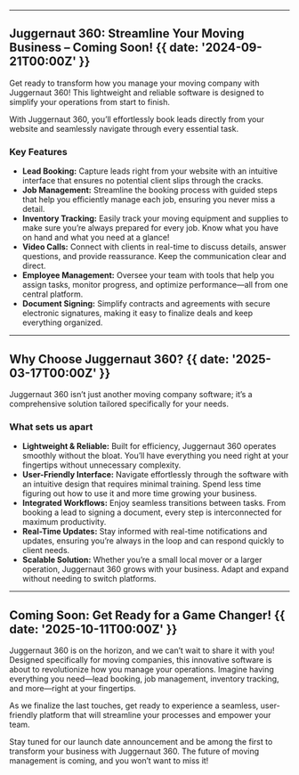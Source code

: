 

---

## Juggernaut 360: Streamline Your Moving Business – Coming Soon! {{ date: '2024-09-21T00:00Z' }}

Get ready to transform how you manage your moving company with Juggernaut 360! This lightweight and reliable software is designed to simplify your operations from start to finish. 

With Juggernaut 360, you’ll effortlessly book leads directly from your website and seamlessly navigate through every essential task.

### <SparkleIcon /> Key Features

- **Lead Booking:** Capture leads right from your website with an intuitive interface that ensures no potential client slips through the cracks.
- **Job Management:** Streamline the booking process with guided steps that help you efficiently manage each job, ensuring you never miss a detail.
- **Inventory Tracking:** Easily track your moving equipment and supplies to make sure you’re always prepared for every job. Know what you have on hand and what you need at a glance!
- **Video Calls:** Connect with clients in real-time to discuss details, answer questions, and provide reassurance. Keep the communication clear and direct.
- **Employee Management:** Oversee your team with tools that help you assign tasks, monitor progress, and optimize performance—all from one central platform.
- **Document Signing:** Simplify contracts and agreements with secure electronic signatures, making it easy to finalize deals and keep everything organized.

---



## Why Choose Juggernaut 360? {{ date: '2025-03-17T00:00Z' }}

Juggernaut 360 isn’t just another moving company software; it’s a comprehensive solution tailored specifically for your needs.

### <SparkleIcon /> What sets us apart

- **Lightweight & Reliable:** Built for efficiency, Juggernaut 360 operates smoothly without the bloat. You’ll have everything you need right at your fingertips without unnecessary complexity.
- **User-Friendly Interface:** Navigate effortlessly through the software with an intuitive design that requires minimal training. Spend less time figuring out how to use it and more time growing your business.
- **Integrated Workflows:** Enjoy seamless transitions between tasks. From booking a lead to signing a document, every step is interconnected for maximum productivity.
- **Real-Time Updates:** Stay informed with real-time notifications and updates, ensuring you’re always in the loop and can respond quickly to client needs.
- **Scalable Solution:** Whether you’re a small local mover or a larger operation, Juggernaut 360 grows with your business. Adapt and expand without needing to switch platforms.

---



## Coming Soon: Get Ready for a Game Changer! {{ date: '2025-10-11T00:00Z' }}

Juggernaut 360 is on the horizon, and we can’t wait to share it with you! Designed specifically for moving companies, this innovative software is about to revolutionize how you manage your operations. Imagine having everything you need—lead booking, job management, inventory tracking, and more—right at your fingertips.

As we finalize the last touches, get ready to experience a seamless, user-friendly platform that will streamline your processes and empower your team.

Stay tuned for our launch date announcement and be among the first to transform your business with Juggernaut 360. The future of moving management is coming, and you won’t want to miss it!